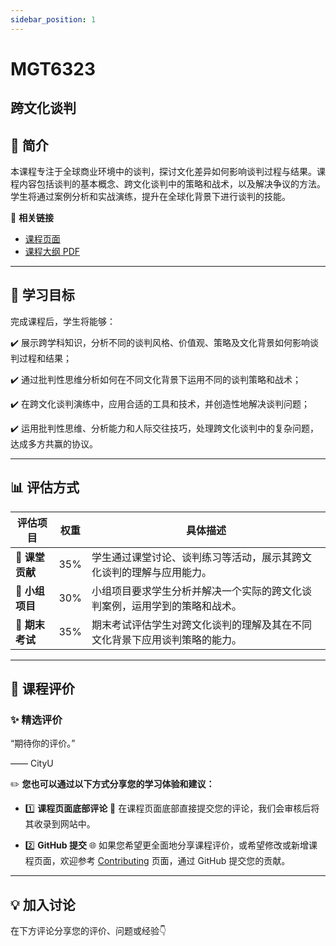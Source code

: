 ```yaml
---
sidebar_position: 1
---
```


# MGT6323
## 跨文化谈判

## **📘 简介**
本课程专注于全球商业环境中的谈判，探讨文化差异如何影响谈判过程与结果。课程内容包括谈判的基本概念、跨文化谈判中的策略和战术，以及解决争议的方法。学生将通过案例分析和实战演练，提升在全球化背景下进行谈判的技能。

🔗 **相关链接**
- [课程页面](https://www.cityu.edu.hk/catalogue/pg/202425/course/MGT6323.htm)
- [课程大纲 PDF](https://www.cityu.edu.hk/catalogue/pg/202425/course/MGT6323.pdf)

---

## **🎯 学习目标**

完成课程后，学生将能够：

✔️ 展示跨学科知识，分析不同的谈判风格、价值观、策略及文化背景如何影响谈判过程和结果；

✔️ 通过批判性思维分析如何在不同文化背景下运用不同的谈判策略和战术；

✔️ 在跨文化谈判演练中，应用合适的工具和技术，并创造性地解决谈判问题；

✔️ 运用批判性思维、分析能力和人际交往技巧，处理跨文化谈判中的复杂问题，达成多方共赢的协议。

---

## **📊 评估方式**

| **评估项目**           | **权重** | **具体描述**                                                                                       |
|-----------------------|---------|---------------------------------------------------------------------------------------------------|
| **📄 课堂贡献**        | 35%     | 学生通过课堂讨论、谈判练习等活动，展示其跨文化谈判的理解与应用能力。                            |
| **📄 小组项目**        | 30%     | 小组项目要求学生分析并解决一个实际的跨文化谈判案例，运用学到的策略和战术。                      |
| **📝 期末考试**        | 35%     | 期末考试评估学生对跨文化谈判的理解及其在不同文化背景下应用谈判策略的能力。                      |

---

## **💬 课程评价**

### ✨ **精选评价**
<div className={commentStyles.commentBox}>
    <p className={commentStyles.commentText}>
        “期待你的评价。”
    </p>
    <p className={commentStyles.commentAuthor}>—— CityU</p>
</div>

✏️ **您也可以通过以下方式分享您的学习体验和建议：**

- 1️⃣ **课程页面底部评论**
💬 在课程页面底部直接提交您的评论，我们会审核后将其收录到网站中。

- 2️⃣ **GitHub 提交**
🌐 如果您希望更全面地分享课程评价，或希望修改或新增课程页面，欢迎参考 [Contributing](https://penjc.github.io/cityU-navigator/contributing) 页面，通过 GitHub 提交您的贡献。


---

## **💡 加入讨论**

在下方评论分享您的评价、问题或经验👇
<Utterances />